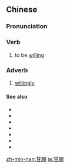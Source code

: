 {{also|甘愿}}
==Chinese==
{{zh-forms|s=甘愿}}

===Pronunciation===
{{zh-pron
|m=gānyuàn
|c=gam1 jyun6
|h=pfs=kâm-ngien
|mn=kam-goān
|cat=v,adv
}}

===Verb===
{{zh-verb}}

# to be [[willing]]

===Adverb===
{{zh-adv}}

# [[willingly]]

====See also====
* {{zh-l|甘心}}
* {{zh-l|樂意}}
* {{zh-l|樂於}}
* {{zh-l|情願}}
* {{zh-l|心甘}}
* {{zh-l|心甘情願}}
* {{zh-l|願意}}

[[zh-min-nan:甘願]]
[[ja:甘願]]